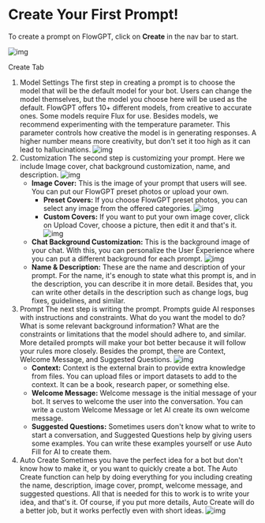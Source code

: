 # Create Your First Prompt!

To create a prompt on FlowGPT, click on **Create** in the nav bar to start.

![img](https://i.imgur.com/33ghvY6.jpg)

Create Tab

1. Model Settings
   The first step in creating a prompt is to choose the model that will be the default model for your bot. Users can change the model themselves, but the model you choose here will be used as the default. FlowGPT offers 10+ different models, from creative to accurate ones. Some models require Flux for use. Besides models, we recommend experimenting with the temperature parameter. This parameter controls how creative the model is in generating responses. A higher number means more creativity, but don't set it too high as it can lead to hallucinations.
   ![img](https://i.imgur.com/OiTqsol.png)
2. Customization
   The second step is customizing your prompt. Here we include Image cover, chat background customization, name, and description.
   ![img](https://i.imgur.com/o1V3r48.png)
   - **Image Cover:** This is the image of your prompt that users will see. You can put our FlowGPT preset photos or upload your own.
     - **Preset Covers:** If you choose FlowGPT preset photos, you can select any image from the offered categories. ![img](https://i.imgur.com/ZSzMpxE.png)
     - **Custom Covers:** If you want to put your own image cover, click on Upload Cover, choose a picture, then edit it and that's it. ![img](https://i.imgur.com/c5qX1ry.png)
   - **Chat Background Customization:** This is the background image of your chat. With this, you can personalize the User Experience where you can put a different background for each prompt. ![img](https://i.imgur.com/Rkyh0oB.jpg)
   - **Name & Description:** These are the name and description of your prompt. For the name, it's enough to state what this prompt is, and in the description, you can describe it in more detail. Besides that, you can write other details in the description such as change logs, bug fixes, guidelines, and similar.
3. Prompt
   The next step is writing the prompt. Prompts guide AI responses with instructions and constraints. What do you want the model to do? What is some relevant background information? What are the constraints or limitations that the model should adhere to, and similar. More detailed prompts will make your bot better because it will follow your rules more closely.
   Besides the prompt, there are Context, Welcome Message, and Suggested Questions.
   ![img](https://i.imgur.com/pYPof48.png)
   - **Context:** Context is the external brain to provide extra knowledge from files. You can upload files or import datasets to add to the context. It can be a book, research paper, or something else.
   - **Welcome Message:** Welcome message is the initial message of your bot. It serves to welcome the user into the conversation. You can write a custom Welcome Message or let AI create its own welcome message.
   - **Suggested Questions:** Sometimes users don't know what to write to start a conversation, and Suggested Questions help by giving users some examples. You can write these examples yourself or use Auto Fill for AI to create them.
4. Auto Create
   Sometimes you have the perfect idea for a bot but don't know how to make it, or you want to quickly create a bot. The Auto Create function can help by doing everything for you including creating the name, description, image cover, prompt, welcome message, and suggested questions. All that is needed for this to work is to write your idea, and that's it. Of course, if you put more details, Auto Create will do a better job, but it works perfectly even with short ideas.
   ![img](https://i.imgur.com/K2EBdJp.png)
